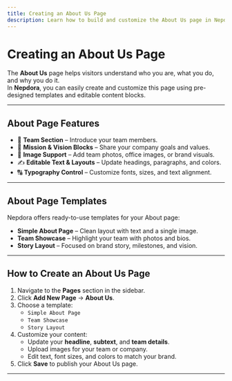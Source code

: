 ```yaml
---
title: Creating an About Us Page
description: Learn how to build and customize the About Us page in Nepdora.
---
```

# Creating an About Us Page

The **About Us** page helps visitors understand who you are, what you do, and why you do it.  
In **Nepdora**, you can easily create and customize this page using pre-designed templates and editable content blocks.

---

## About Page Features

- 👥 **Team Section** – Introduce your team members.  
- 🧩 **Mission & Vision Blocks** – Share your company goals and values.  
- 📸 **Image Support** – Add team photos, office images, or brand visuals.  
- ✍️ **Editable Text & Layouts** – Update headings, paragraphs, and colors.  
- 🔠 **Typography Control** – Customize fonts, sizes, and text alignment.  

---

## About Page Templates

Nepdora offers ready-to-use templates for your About page:

- **Simple About Page** – Clean layout with text and a single image.  
- **Team Showcase** – Highlight your team with photos and bios.  
- **Story Layout** – Focused on brand story, milestones, and vision.  

---

## How to Create an About Us Page

1. Navigate to the **Pages** section in the sidebar.  
2. Click **Add New Page** → **About Us**.  
3. Choose a template:
   - `Simple About Page`
   - `Team Showcase`
   - `Story Layout`
4. Customize your content:
   - Update your **headline**, **subtext**, and **team details**.
   - Upload images for your team or company.
   - Edit text, font sizes, and colors to match your brand.  
5. Click **Save** to publish your About Us page.

---
